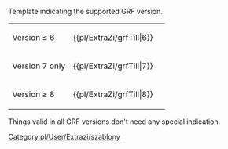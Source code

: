 <noinclude>{{pl/ExtraZi/inne strony|en= newgrf-specs.tt-wiki.net/wiki/Template:GrfTill
|pl=:template:extraZi/grfTill
|language_page=<!--pl-->
}}<!--{{-}}--></noinclude><!--

--><includeonly>{{pl/ExtraZi/grf|≤{{{1}}}}}</includeonly><noinclude>
Template indicating the supported GRF version.

{|
|-
| Version ≤ 6 || <nowiki>{{pl/ExtraZi/grfTill|6}}</nowiki> || {{pl/ExtraZi/grfTill|6}}
|-
| Version 7 only || <nowiki>{{pl/ExtraZi/grfTill|7}}</nowiki> || {{pl/ExtraZi/grfTill|7}}
|-
| Version ≥ 8 || <nowiki>{{pl/ExtraZi/grfTill|8}}</nowiki> || {{pl/ExtraZi/grfTill|8}}
|}

Things valid in all GRF versions don't need any special indication.
[[Category:pl/User/Extrazi/szablony]]
</noinclude>